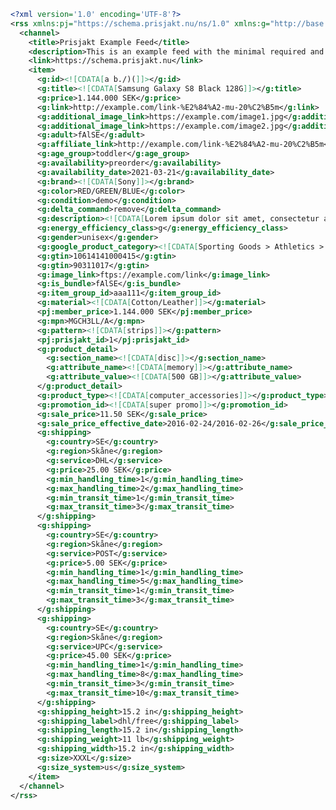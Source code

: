 ```xml
<?xml version='1.0' encoding='UTF-8'?>
<rss xmlns:pj="https://schema.prisjakt.nu/ns/1.0" xmlns:g="http://base.google.com/ns/1.0" version="3.0">
  <channel>
    <title>Prisjakt Example Feed</title>
    <description>This is an example feed with the minimal required and all accepted values</description>
    <link>https://schema.prisjakt.nu</link>
    <item>
      <g:id><![CDATA[a b./)(]]></g:id>
      <g:title><![CDATA[Samsung Galaxy S8 Black 128G]]></g:title>
      <g:price>1.144.000 SEK</g:price>
      <g:link>http://example.com/link-%E2%84%A2-mu-20%C2%B5m</g:link>
      <g:additional_image_link>https://example.com/image1.jpg</g:additional_image_link>
      <g:additional_image_link>https://example.com/image2.jpg</g:additional_image_link>
      <g:adult>fAlSE</g:adult>
      <g:affiliate_link>http://example.com/link-%E2%84%A2-mu-20%C2%B5m</g:affiliate_link>
      <g:age_group>toddler</g:age_group>
      <g:availability>preorder</g:availability>
      <g:availability_date>2021-03-21</g:availability_date>
      <g:brand><![CDATA[Sony]]></g:brand>
      <g:color>RED/GREEN/BLUE</g:color>
      <g:condition>demo</g:condition>
      <g:delta_command>remove</g:delta_command>
      <g:description><![CDATA[Lorem ipsum dolor sit amet, consectetur adipiscing elit, sed do eiusmod tempor incididunt ut labore et dolore magna aliqua. Ut enim ad minim veniam, quis nostrud exercitation ullamco laboris nisi ut aliquip ex ea commodo consequat. Duis aute irure dolor in reprehenderit in voluptate velit esse cillum dolore eu fugiat nulla pariatur.]]></g:description>
      <g:energy_efficiency_class>g</g:energy_efficiency_class>
      <g:gender>unisex</g:gender>
      <g:google_product_category><![CDATA[Sporting Goods > Athletics > Figure Skating & Hockey > Ice Skates]]></g:google_product_category>
      <g:gtin>10614141000415</g:gtin>
      <g:gtin>90311017</g:gtin>
      <g:image_link>ftps://example.com/link</g:image_link>
      <g:is_bundle>fAlSE</g:is_bundle>
      <g:item_group_id>aaa111</g:item_group_id>
      <g:material><![CDATA[Cotton/Leather]]></g:material>
      <pj:member_price>1.144.000 SEK</pj:member_price>
      <g:mpn>MGCH3LL/A</g:mpn>
      <g:pattern><![CDATA[strips]]></g:pattern>
      <pj:prisjakt_id>1</pj:prisjakt_id>
      <g:product_detail>
        <g:section_name><![CDATA[disc]]></g:section_name>
        <g:attribute_name><![CDATA[memory]]></g:attribute_name>
        <g:attribute_value><![CDATA[500 GB]]></g:attribute_value>
      </g:product_detail>
      <g:product_type><![CDATA[computer_accessories]]></g:product_type>
      <g:promotion_id><![CDATA[super promo]]></g:promotion_id>
      <g:sale_price>11.50 SEK</g:sale_price>
      <g:sale_price_effective_date>2016-02-24/2016-02-26</g:sale_price_effective_date>
      <g:shipping>
        <g:country>SE</g:country>
        <g:region>Skåne</g:region>
        <g:service>DHL</g:service>
        <g:price>25.00 SEK</g:price>
        <g:min_handling_time>1</g:min_handling_time>
        <g:max_handling_time>2</g:max_handling_time>
        <g:min_transit_time>1</g:min_transit_time>
        <g:max_transit_time>3</g:max_transit_time>
      </g:shipping>
      <g:shipping>
        <g:country>SE</g:country>
        <g:region>Skåne</g:region>
        <g:service>POST</g:service>
        <g:price>5.00 SEK</g:price>
        <g:min_handling_time>1</g:min_handling_time>
        <g:max_handling_time>5</g:max_handling_time>
        <g:min_transit_time>1</g:min_transit_time>
        <g:max_transit_time>3</g:max_transit_time>
      </g:shipping>
      <g:shipping>
        <g:country>SE</g:country>
        <g:region>Skåne</g:region>
        <g:service>UPC</g:service>
        <g:price>45.00 SEK</g:price>
        <g:min_handling_time>1</g:min_handling_time>
        <g:max_handling_time>8</g:max_handling_time>
        <g:min_transit_time>3</g:min_transit_time>
        <g:max_transit_time>10</g:max_transit_time>
      </g:shipping>
      <g:shipping_height>15.2 in</g:shipping_height>
      <g:shipping_label>dhl/free</g:shipping_label>
      <g:shipping_length>15.2 in</g:shipping_length>
      <g:shipping_weight>11 lb</g:shipping_weight>
      <g:shipping_width>15.2 in</g:shipping_width>
      <g:size>XXXL</g:size>
      <g:size_system>us</g:size_system>
    </item>
  </channel>
</rss>

```